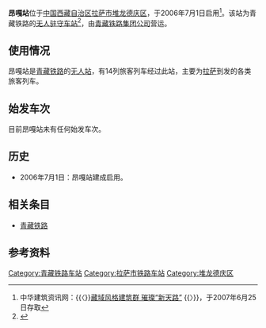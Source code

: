 '''昂嘎站'''位于[[中国|中国]][[西藏自治区|西藏自治区]][[拉萨市|拉萨市]][[堆龙德庆区|堆龙德庆区]]，于2006年7月1日启用<ref name="r1">中华建筑资讯网：{{〈}}[http://www.rpccn.com/news/33/200673162447.htm 藏域风格建筑群 璀璨“新天路”] {{webarchive|url=https://web.archive.org/web/20070930190113/http://www.rpccn.com/news/33/200673162447.htm |date=2007-09-30 }}{{〉}}，于2007年6月25日存取</ref>。该站为青藏铁路的[[无人站|无人驻守车站]]<ref>{{Cite book|title=天路 天路 天路|last=张荣大著|first=|publisher=拉萨：西藏人民出版社|year=2015.12|isbn=978-7-223-04957-3|location=|pages=173}}</ref>，由[[青藏铁路集团公司|青藏铁路集团公司]]营运。

==使用情况==
昂嘎站是[[青藏铁路|青藏铁路]]的[[无人站|无人站]]，有14列旅客列车经过此站，主要为[[拉萨站|拉萨]]到发的各类旅客列车。

==始发车次==
目前昂嘎站未有任何始发车次。

==历史==
*2006年7月1日：昂嘎站建成启用。

==相关条目==
*[[青藏铁路|青藏铁路]]

==参考资料==
{{Reflist|2}}

{{青藏铁路}}

[[Category:青藏铁路车站|Category:青藏铁路车站]]
[[Category:拉萨市铁路车站|Category:拉萨市铁路车站]]
[[Category:堆龙德庆区|Category:堆龙德庆区]]


{{China-rail-stub}}
{{Railwaystation-stub}}